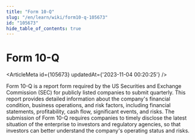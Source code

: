 ```yaml
---
title: "Form 10-Q"
slug: "/en/learn/wiki/form10-q-105673"
id: "105673"
hide_table_of_contents: true
---
```



# Form 10-Q

<ArticleMeta id={105673} updatedAt={'2023-11-04 00:20:25'} />
<div className='border-solid border-b border-t-0 my-4 border-[var(--ifm-color-gray-300)]' />

Form 10-Q is a report form required by the US Securities and Exchange Commission (SEC) for publicly listed companies to submit quarterly. This report provides detailed information about the company's financial condition, business operations, and risk factors, including financial statements, profitability, cash flow, significant events, and risks. The submission of Form 10-Q requires companies to timely disclose the latest situation of the enterprise to investors and regulatory agencies, so that investors can better understand the company's operating status and risks.
